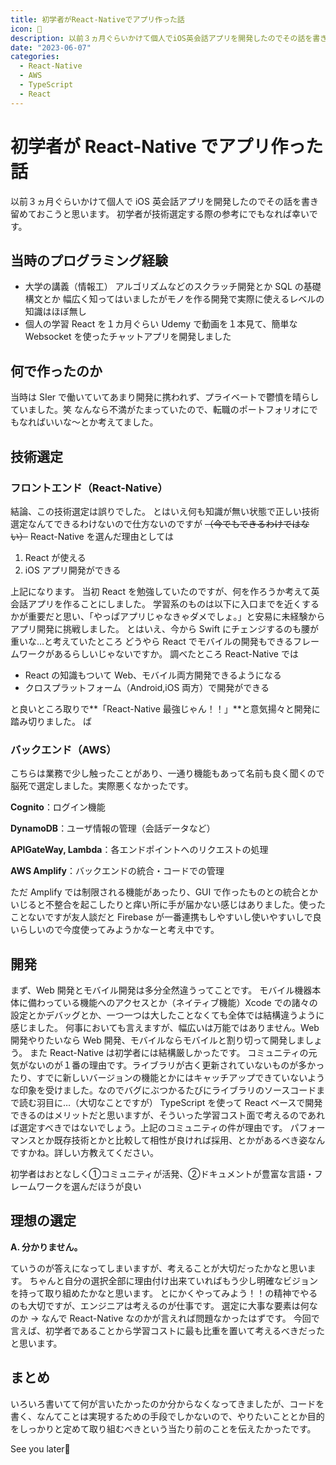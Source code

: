 ```yaml
---
title: 初学者がReact-Nativeでアプリ作った話
icon: 🍙
description: 以前３ヵ月ぐらいかけて個人でiOS英会話アプリを開発したのでその話を書き留めておこうと思います。初学者が技術選定する際の参考にでもなれば幸いです。
date: "2023-06-07"
categories:
  - React-Native
  - AWS
  - TypeScript
  - React
---
```


# 初学者が React-Native でアプリ作った話

以前３ヵ月ぐらいかけて個人で iOS 英会話アプリを開発したのでその話を書き留めておこうと思います。
初学者が技術選定する際の参考にでもなれば幸いです。

## 当時のプログラミング経験

- 大学の講義（情報工）
  アルゴリズムなどのスクラッチ開発とか SQL の基礎構文とか
  幅広く知ってはいましたがモノを作る開発で実際に使えるレベルの知識はほぼ無し
- 個人の学習
  React を１カ月ぐらい
  Udemy で動画を１本見て、簡単な Websocket を使ったチャットアプリを開発しました

## 何で作ったのか

当時は SIer で働いていてあまり開発に携われず、プライベートで鬱憤を晴らしていました。笑
なんなら不満がたまっていたので、転職のポートフォリオにでもなればいいな～とか考えてました。

## 技術選定

### フロントエンド（React-Native）

結論、この技術選定は誤りでした。
とはいえ何も知識が無い状態で正しい技術選定なんてできるわけないので仕方ないのですが
~~（今でもできるわけではない）~~
React-Native を選んだ理由としては

1. React が使える
2. iOS アプリ開発ができる

上記になります。
当初 React を勉強していたのですが、何を作ろうか考えて英会話アプリを作ることにしました。
学習系のものは以下に入口までを近くするかが重要だと思い、「やっぱアプリじゃなきゃダメでしょ。」と安易に未経験からアプリ開発に挑戦しました。
とはいえ、今から Swift にチェンジするのも腰が重いな…と考えていたところ
どうやら React でモバイルの開発もできるフレームワークがあるらしいじゃないですか。
調べたところ React-Native では

- React の知識もついて Web、モバイル両方開発できるようになる
- クロスプラットフォーム（Android,iOS 両方）で開発ができる

と良いところ取りで**「React-Native 最強じゃん！！」**と意気揚々と開発に踏み切りました。
ば

### バックエンド（AWS）

こちらは業務で少し触ったことがあり、一通り機能もあって名前も良く聞くので脳死で選定しました。実際悪くなかったです。

**Cognito**：ログイン機能

**DynamoDB**：ユーザ情報の管理（会話データなど）

**APIGateWay, Lambda**：各エンドポイントへのリクエストの処理

**AWS Amplify**：バックエンドの統合・コードでの管理

ただ Amplify では制限される機能があったり、GUI で作ったものとの統合とかいじると不整合を起こしたりと痒い所に手が届かない感じはありました。使ったことないですが友人談だと Firebase が一番連携もしやすいし使いやすいしで良いらしいので今度使ってみようかなーと考え中です。

## 開発

まず、Web 開発とモバイル開発は多分全然違うってことです。
モバイル機器本体に備わっている機能へのアクセスとか（ネイティブ機能）Xcode での諸々の設定とかデバッグとか、一つ一つは大したことなくても全体では結構違うように感じました。
何事においても言えますが、幅広いは万能ではありません。Web 開発やりたいなら Web 開発、モバイルならモバイルと割り切って開発しましょう。
また React-Native は初学者には結構厳しかったです。
コミュニティの元気がないのが１番の理由です。ライブラリが古く更新されていないものが多かったり、すでに新しいバージョンの機能とかにはキャッチアップできていないような印象を受けました。なのでバグにぶつかるたびにライブラリのソースコードまで読む羽目に…（大切なことですが）
TypeScript を使って React ベースで開発できるのはメリットだと思いますが、そういった学習コスト面で考えるのであれば選定すべきではないでしょう。上記のコミュニティの件が理由です。
パフォーマンスとか既存技術とかと比較して相性が良ければ採用、とかがあるべき姿なんですかね。詳しい方教えてください。

<aside className="standard-callout">
初学者はおとなしく①コミュニティが活発、②ドキュメントが豊富な言語・フレームワークを選んだほうが良い
</aside>

## 理想の選定

**A. 分かりません。**

ていうのが答えになってしまいますが、考えることが大切だったかなと思います。
ちゃんと自分の選択全部に理由付け出来ていればもう少し明確なビジョンを持って取り組めたかなと思います。
とにかくやってみよう！！の精神でやるのも大切ですが、エンジニアは考えるのが仕事です。
選定に大事な要素は何なのか → なんで React-Native なのかが言えれば問題なかったはずです。
今回で言えば、初学者であることから学習コストに最も比重を置いて考えるべきだったと思います。

## まとめ

いろいろ書いてて何が言いたかったのか分からなくなってきましたが、コードを書く、なんてことは実現するための手段でしかないので、やりたいこととか目的をしっかりと定めて取り組むべきという当たり前のことを伝えたかったです。

See you later👋
